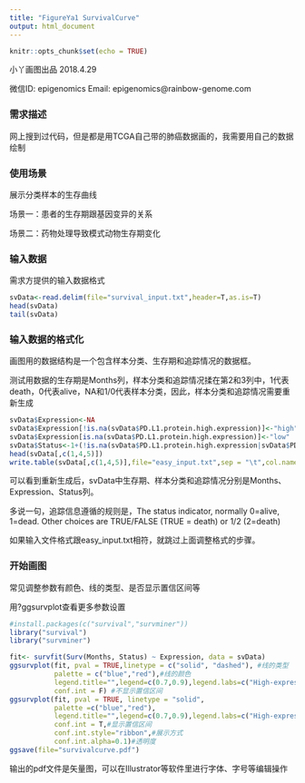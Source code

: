 ```yaml
---
title: "FigureYa1 SurvivalCurve"
output: html_document
---
```


```r
knitr::opts_chunk$set(echo = TRUE)
```
小丫画图出品 2018.4.29

微信ID: epigenomics  Email: epigenomics@rainbow-genome.com

### 需求描述
网上搜到过代码，但是都是用TCGA自己带的肺癌数据画的，我需要用自己的数据绘制

### 使用场景
展示分类样本的生存曲线
  
场景一：患者的生存期跟基因变异的关系
  
场景二：药物处理导致模式动物生存期变化

### 输入数据
需求方提供的输入数据格式

```r
svData<-read.delim(file="survival_input.txt",header=T,as.is=T)
head(svData)
tail(svData)
```

### 输入数据的格式化
画图用的数据结构是一个包含样本分类、生存期和追踪情况的数据框。
  
测试用数据的生存期是Months列，样本分类和追踪情况揉在第2和3列中，1代表death，0代表alive，NA和1/0代表样本分类，因此，样本分类和追踪情况需要重新生成

```r
svData$Expression<-NA
svData$Expression[!is.na(svData$PD.L1.protein.high.expression)]<-"high"
svData$Expression[is.na(svData$PD.L1.protein.high.expression)]<-"low"
svData$Status<-1+(!is.na(svData$PD.L1.protein.high.expression|svData$PD.L1.protein.low.expression))
head(svData[,c(1,4,5)])
write.table(svData[,c(1,4,5)],file="easy_input.txt",sep = "\t",col.names = T,row.names = F,quote = F)
```

可以看到重新生成后，svData中生存期、样本分类和追踪情况分别是Months、Expression、Status列。

多说一句，追踪信息遵循的规则是，The status indicator, normally 0=alive, 1=dead. Other choices are TRUE/FALSE (TRUE = death) or 1/2 (2=death)

如果输入文件格式跟easy_input.txt相符，就跳过上面调整格式的步骤。

### 开始画图
常见调整参数有颜色、线的类型、是否显示置信区间等

用?ggsurvplot查看更多参数设置

```r
#install.packages(c("survival","survminer"))
library("survival")
library("survminer")

fit<- survfit(Surv(Months, Status) ~ Expression, data = svData)
ggsurvplot(fit, pval = TRUE,linetype = c("solid", "dashed"), #线的类型
           palette = c("blue","red"),#线的颜色
           legend.title="",legend=c(0.7,0.9),legend.labs=c("High-expression","low-expression"),
           conf.int = F) #不显示置信区间
ggsurvplot(fit, pval = TRUE, linetype = "solid",  
           palette =c("blue","red"),
           legend.title="",legend=c(0.7,0.9),legend.labs=c("High-expression","low-expression"),
           conf.int = T,#显示置信区间
           conf.int.style="ribbon",#展示方式
           conf.int.alpha=0.1)#透明度
ggsave(file="survivalcurve.pdf")
```
输出的pdf文件是矢量图，可以在Illustrator等软件里进行字体、字号等编辑操作